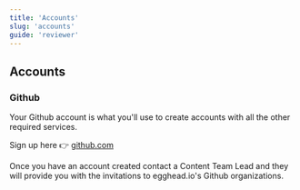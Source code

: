 ```yaml
---
title: 'Accounts'
slug: 'accounts'
guide: 'reviewer'
---
```


## Accounts

### Github
Your Github account is what you'll use to create accounts with all the other required services.

Sign up here 👉 [github.com](https://github.com/)

Once you have an account created contact a Content Team Lead and they will provide you with the invitations to egghead.io's Github organizations.


<!-- ### egghead.io -->
<!-- NEEDS WORK -->
